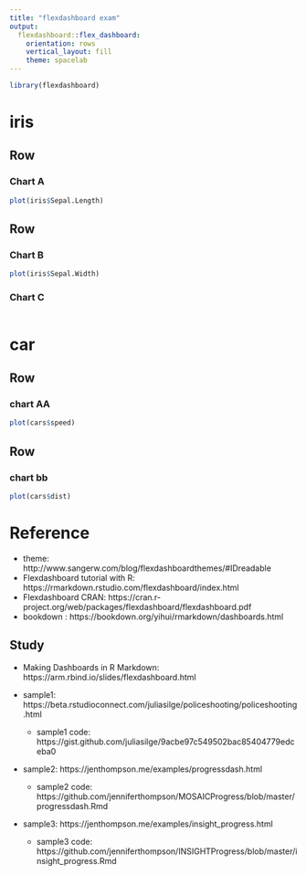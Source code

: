 ```yaml
---
title: "flexdashboard exam"
output: 
  flexdashboard::flex_dashboard:
    orientation: rows
    vertical_layout: fill
    theme: spacelab
---
```


```r
library(flexdashboard)
```

iris
=======================================================================

Row {data-height=650}
-----------------------------------------------------------------------

### Chart A

```r
plot(iris$Sepal.Length)
```

Row {data-height=350}
-----------------------------------------------------------------------

### Chart B

```r
plot(iris$Sepal.Width)
```

### Chart C

```r

```

car
=======================================================================

Row {data-height=650}
-----------------------------------------------------------------------

### chart AA

```r
plot(cars$speed)
```

Row {data-height=350}
-----------------------------------------------------------------------

### chart bb

```r
plot(cars$dist)
```

Reference
=======================================================================

- theme: http://www.sangerw.com/blog/flexdashboardthemes/#IDreadable
- Flexdashboard tutorial with R: https://rmarkdown.rstudio.com/flexdashboard/index.html
- Flexdashboard CRAN: https://cran.r-project.org/web/packages/flexdashboard/flexdashboard.pdf
- bookdown : https://bookdown.org/yihui/rmarkdown/dashboards.html

## Study

- Making Dashboards in R Markdown: https://arm.rbind.io/slides/flexdashboard.html

- sample1: https://beta.rstudioconnect.com/juliasilge/policeshooting/policeshooting.html
    - sample1 code: https://gist.github.com/juliasilge/9acbe97c549502bac85404779edceba0
- sample2: https://jenthompson.me/examples/progressdash.html
    - sample2 code: https://github.com/jenniferthompson/MOSAICProgress/blob/master/progressdash.Rmd
- sample3: https://jenthompson.me/examples/insight_progress.html
    - sample3 code: https://github.com/jenniferthompson/INSIGHTProgress/blob/master/insight_progress.Rmd